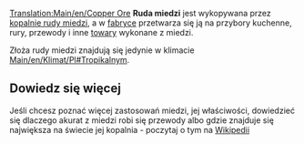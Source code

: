 [[Translation:Main/en/Copper Ore]]{{en/-}}
{{pl/Ładunek|name=Ruda miedzi
|image=Copperoremine.png
|produced=[[Main/pl/Kopalnia rudy miedzi|Kopalnia rudy miedzi]]
|accepted=[[Main/pl/Fabryka|Fabryka]]
}}
'''Ruda miedzi''' jest wykopywana przez [[Main/pl/Kopalnia rudy miedzi|kopalnie rudy miedzi]], a w [[Main/pl/Fabryka|fabryce]] przetwarza się ją na przybory kuchenne, rury, przewody i inne [[Main/pl/Towary|towary]] wykonane z miedzi.

Złoża rudy miedzi znajdują się jedynie w klimacie [[Main/en/Klimat/Pl#Tropikalny]]m.

==Dowiedz się więcej==
Jeśli chcesz poznać więcej zastosowań miedzi, jej właściwości, dowiedzieć się dlaczego akurat z miedzi robi się przewody albo gdzie znajduje się największa na świecie jej kopalnia - poczytaj o tym na [https://pl.wikipedia.org/wiki/Mied%C5%BA Wikipedii]

{{pl/Navbox Ładunek}}